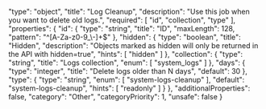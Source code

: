  "type": "object",
  "title": "Log Cleanup",
  "description": "Use this job when you want to delete old logs.",
  "required": [
    "id",
    "collection",
    "type"
  ],
  "properties": {
    "id": {
      "type": "string",
      "title": "ID",
      "maxLength": 128,
      "pattern": "^[A-Za-z0-9_\\-]+$"
    },
    "hidden": {
      "type": "boolean",
      "title": "Hidden",
      "description": "Objects marked as hidden will only be returned in the API with hidden=true",
      "hints": [
        "hidden"
      ]
    },
    "collection": {
      "type": "string",
      "title": "Logs collection",
      "enum": [
        "system_logs"
      ]
    },
    "days": {
      "type": "integer",
      "title": "Delete logs older than N days",
      "default": 30
    },
    "type": {
      "type": "string",
      "enum": [
        "system-logs-cleanup"
      ],
      "default": "system-logs-cleanup",
      "hints": [
        "readonly"
      ]
    }
  },
  "additionalProperties": false,
  "category": "Other",
  "categoryPriority": 1,
  "unsafe": false
}

